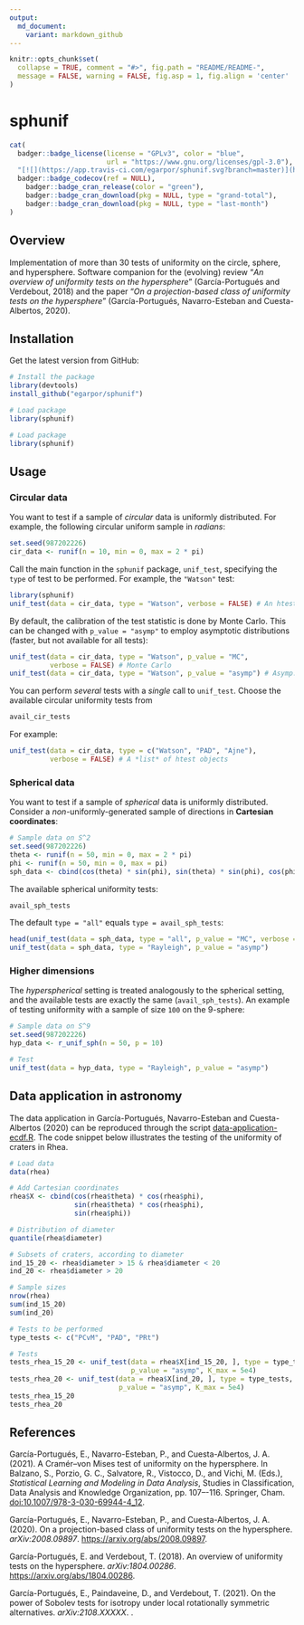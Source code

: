 ```yaml
---
output:
  md_document:
    variant: markdown_github
---
```


```r
knitr::opts_chunk$set(
  collapse = TRUE, comment = "#>", fig.path = "README/README-",
  message = FALSE, warning = FALSE, fig.asp = 1, fig.align = 'center'
)
```

sphunif
=======

```r
cat(
  badger::badge_license(license = "GPLv3", color = "blue",
                        url = "https://www.gnu.org/licenses/gpl-3.0"),
  "[![](https://app.travis-ci.com/egarpor/sphunif.svg?branch=master)](https://app.travis-ci.com/egarpor/sphunif)",
  badger::badge_codecov(ref = NULL),
	badger::badge_cran_release(color = "green"),
	badger::badge_cran_download(pkg = NULL, type = "grand-total"),
	badger::badge_cran_download(pkg = NULL, type = "last-month")
)
```

<!-- <img src="" alt="sphunif  hexlogo" align="right" width="200" style="padding: 0 15px; float: right;"/> -->


## Overview

Implementation of more than 30 tests of uniformity on the circle, sphere, and hypersphere. Software companion for the (evolving) review "*An overview of uniformity tests on the hypersphere*" (García-Portugués and Verdebout, 2018) and the paper "*On a projection-based class of uniformity tests on the hypersphere*" (García-Portugués, Navarro-Esteban and Cuesta-Albertos, 2020).

## Installation

Get the latest version from GitHub:

```r
# Install the package
library(devtools)
install_github("egarpor/sphunif")

# Load package
library(sphunif)
```

```r
# Load package
library(sphunif)
```

## Usage

### Circular data

You want to test if a sample of *circular* data is uniformly distributed. For example, the following circular uniform sample in *radians*:

```r
set.seed(987202226)
cir_data <- runif(n = 10, min = 0, max = 2 * pi)
```

Call the main function in the `sphunif` package, `unif_test`, specifying the `type` of test to be performed. For example, the `"Watson"` test:

```r
library(sphunif)
unif_test(data = cir_data, type = "Watson", verbose = FALSE) # An htest object
```

By default, the calibration of the test statistic is done by Monte Carlo. This can be changed with `p_value = "asymp"` to employ asymptotic distributions (faster, but not available for all tests):

```r
unif_test(data = cir_data, type = "Watson", p_value = "MC",
          verbose = FALSE) # Monte Carlo
unif_test(data = cir_data, type = "Watson", p_value = "asymp") # Asymp. distr.
```

You can perform *several* tests with a *single* call to `unif_test`. Choose the available circular uniformity tests from

```r
avail_cir_tests
```

For example:

```r
unif_test(data = cir_data, type = c("Watson", "PAD", "Ajne"),
          verbose = FALSE) # A *list* of htest objects
```

### Spherical data

You want to test if a sample of *spherical* data is uniformly distributed. Consider a *non*-uniformly-generated sample of directions in **Cartesian coordinates**:

```r
# Sample data on S^2
set.seed(987202226)
theta <- runif(n = 50, min = 0, max = 2 * pi)
phi <- runif(n = 50, min = 0, max = pi)
sph_data <- cbind(cos(theta) * sin(phi), sin(theta) * sin(phi), cos(phi))
```

The available spherical uniformity tests:

```r
avail_sph_tests
```

The default `type = "all"` equals `type = avail_sph_tests`:

```r
head(unif_test(data = sph_data, type = "all", p_value = "MC", verbose = FALSE))
unif_test(data = sph_data, type = "Rayleigh", p_value = "asymp")
```

### Higher dimensions

The *hyperspherical* setting is treated analogously to the spherical setting, and the available tests are exactly the same (`avail_sph_tests`). An example of testing uniformity with a sample of size `100` on the $9$-sphere:

```r
# Sample data on S^9
set.seed(987202226)
hyp_data <- r_unif_sph(n = 50, p = 10)

# Test
unif_test(data = hyp_data, type = "Rayleigh", p_value = "asymp")
```

## Data application in astronomy

The data application in García-Portugués, Navarro-Esteban and Cuesta-Albertos (2020) can be reproduced through the script [data-application-ecdf.R](https://github.com/egarpor/sphunif/blob/master/application/data-application-ecdf.R). The code snippet below illustrates the testing of the uniformity of craters in Rhea.

```r
# Load data
data(rhea)

# Add Cartesian coordinates
rhea$X <- cbind(cos(rhea$theta) * cos(rhea$phi),
                sin(rhea$theta) * cos(rhea$phi),
                sin(rhea$phi))

# Distribution of diameter
quantile(rhea$diameter)

# Subsets of craters, according to diameter
ind_15_20 <- rhea$diameter > 15 & rhea$diameter < 20
ind_20 <- rhea$diameter > 20

# Sample sizes
nrow(rhea)
sum(ind_15_20)
sum(ind_20)

# Tests to be performed
type_tests <- c("PCvM", "PAD", "PRt")

# Tests
tests_rhea_15_20 <- unif_test(data = rhea$X[ind_15_20, ], type = type_tests,
                              p_value = "asymp", K_max = 5e4)
tests_rhea_20 <- unif_test(data = rhea$X[ind_20, ], type = type_tests,
                           p_value = "asymp", K_max = 5e4)
tests_rhea_15_20
tests_rhea_20
```

## References

García-Portugués, E., Navarro-Esteban, P., and Cuesta-Albertos, J. A. (2021). A Cramér–von Mises test of uniformity on the hypersphere. In Balzano, S., Porzio, G. C., Salvatore, R., Vistocco, D., and Vichi, M. (Eds.), *Statistical Learning and Modeling in Data Analysis*, Studies in Classification, Data Analysis and Knowledge Organization, pp. 107–-116. Springer, Cham. [doi:10.1007/978-3-030-69944-4_12](https://doi.org/10.1007/978-3-030-69944-4_12).

García-Portugués, E., Navarro-Esteban, P., and Cuesta-Albertos, J. A. (2020). On a projection-based class of uniformity tests on the hypersphere. *arXiv:2008.09897*. <https://arxiv.org/abs/2008.09897>.

García-Portugués, E. and Verdebout, T. (2018). An overview of uniformity tests on the hypersphere. *arXiv:1804.00286*. <https://arxiv.org/abs/1804.00286>.

García-Portugués, E., Paindaveine, D., and Verdebout, T. (2021). On the power of Sobolev tests for isotropy under local rotationally symmetric alternatives. *arXiv:2108.XXXXX*. \url{https://arxiv.org/abs/2108.XXXXX}.